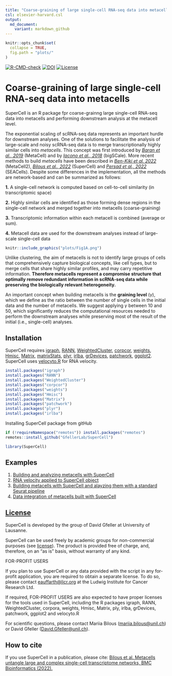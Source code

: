 ```yaml
---
title: "Coarse-graining of large single-cell RNA-seq data into metacells"
csl: elsevier-harvard.csl
output:
  md_document:
    variant: markdown_github
---
```


```r
knitr::opts_chunk$set(
  collapse = TRUE,
  fig.path = "plots/"
)
```

[![R-CMD-check](https://github.com/GfellerLab/SuperCell/workflows/R-CMD-check/badge.svg)](https://github.com/GfellerLab/SuperCell/actions)
[![DOI](https://img.shields.io/badge/DOI%3A-10.1186/s12859--022--04861--1-brightgreen)](https://doi.org/10.1186/s12859-022-04861-1)
[![License](https://img.shields.io/badge/License-LICENSE-green)](./LICENSE)


# Coarse-graining of large single-cell RNA-seq data into metacells
SuperCell is an R package fpr coarse-grainng large single-cell RNA-seq data into metacells and performing downstream analysis at the metacell level. 

The exponential scaling of scRNA-seq data represents an important hurdle for downstream analyses.
One of the solutions to facilitate the analysis of large-scale and noisy scRNA-seq data is to merge transcriptionally highly similar cells into *metacells*. This concept was first introduced by [*Baran et al., 2019*](https://doi.org/10.1186/s13059-019-1812-2) (MetaCell) and by [*Iacono et al., 2018*](https://doi:10.1101/gr.230771.117) (bigSCale). More recent methods to build *metacells* have been described in [*Ben-Kiki et al. 2022*](https://doi.org/10.1186/s13059-022-02667-1) (MetaCell2), [*Bilous et al., 2022*](https://www.biorxiv.org/content/10.1101/2021.06.07.447430v2) (SuperCell) and [*Persad et al., 2022*](https://www.biorxiv.org/content/10.1101/2022.04.02.486748v1) (SEACells). Despite some differences in the implementation, all the methods are network-based and can be summarized as follows: 

**1.** A single-cell network is computed based on cell-to-cell similarity (in transcriptomic space)

**2.** Highly similar cells are identified as those forming dense regions in the single-cell network and merged together into metacells (coarse-graining)

**3.** Transcriptomic information within each metacell is combined (average or sum).

**4.** Metacell data are used for the downstream analyses instead of large-scale single-cell data

```r
knitr::include_graphics("plots/Fig1A.png")
```

Unlike clustering, the aim of metacells is not to identify large groups of cells that comprehensively capture biological concepts, like cell types, but to merge cells that share highly similar profiles, and may carry repetitive information. **Therefore metacells represent a compromise structure that optimally remove redundant information in scRNA-seq data while preserving the biologically relevant heterogeneity.**

An important concept when building metacells is the **graining level** (*γ*), which we define as the ratio between the number of single cells in the initial data and the number of metacells. We suggest applying *γ* between $10$ and $50$, which significantly reduces the computational resources needed to perform the downstream analyses while preserving most of the result of the initial (i.e., single-cell) analyses.


## Installation

SuperCell requires [igraph](https://cran.r-project.org/web/packages/igraph/index.html), [RANN](https://cran.r-project.org/web/packages/RANN/index.html), [WeightedCluster](https://cran.r-project.org/web/packages/WeightedCluster/index.html), [corpcor](https://cran.r-project.org/web/packages/corpcor/index.html), [weights](https://cran.r-project.org/web/packages/weights/index.html), [Hmisc](https://cran.r-project.org/web/packages/Hmisc/index.html), [Matrix](https://cran.r-project.org/web/packages/Matrix/index.html), [matrixStats](https://cran.rstudio.com/web/packages/matrixStats/index.html), [plyr](https://cran.r-project.org/web/packages/plyr/index.html), [irlba](https://cran.r-project.org/web/packages/irlba/index.html), 
[grDevices](https://stat.ethz.ch/R-manual/R-devel/library/grDevices/html/00Index.html),
[patchwork](https://cran.r-project.org/web/packages/patchwork/index.html),
[ggplot2](https://cloud.r-project.org/web/packages/ggplot2/index.html).
SuperCell uses [velocyto.R](https://github.com/velocyto-team/velocyto.R) for RNA velocity.



```r
install.packages("igraph")
install.packages("RANN")
install.packages("WeightedCluster")
install.packages("corpcor")
install.packages("weights")
install.packages("Hmisc")
install.packages("Matrix")
install.packages("patchwork")
install.packages("plyr")
install.packages("irlba")
```

Installing SuperCell package from gitHub

```r
if (!requireNamespace("remotes")) install.packages("remotes")
remotes::install_github("GfellerLab/SuperCell")

library(SuperCell)
```

## Examples

1. [Building and analyzing metacells with SuperCell](./vignettes/a_SuperCell.Rmd)
2. [RNA velocity applied to SuperCell object](./vignettes/c_RNAvelocity_for_SuperCell.Rmd)
3. [Building metacells with SuperCell and alayzing them with a standard Seurat pipeline](https://github.com/GfellerLab/SIB_workshop/blob/main/workbooks/Workbook_1__cancer_cell_lines.md)
4. [Data integration of metacells built with SuperCell](https://github.com/GfellerLab/SIB_workshop/blob/main/workbooks/Workbook_2__COVID19_integration.md)

## [License](./LICENSE)

SuperCell is developed by the group of David Gfeller at University of Lausanne.

SuperCell can be used freely by academic groups for non-commercial purposes (see [license](./LICENSE)). 
The product is provided free of charge, and, therefore, on an "as is" basis, without warranty of any kind.

FOR-PROFIT USERS

If you plan to use SuperCell or any data provided with the script in any for-profit application, you are required to obtain a separate license. 
To do so, please contact [eauffarth\@licr.org](mailto:eauffarth@licr.org) at the Ludwig Institute for Cancer Research Ltd.

If required, FOR-PROFIT USERS are also expected to have proper licenses for the tools used in SuperCell, including the R packages igraph, RANN, WeightedCluster, corpora, weights, Hmisc, Matrix, ply, irlba, grDevices, patchwork, ggplot2 and velocyto.R

For scientific questions, please contact Mariia Bilous ([mariia.bilous\@unil.ch](mailto:mariia.bilous@unil.ch)) or David Gfeller ([David.Gfeller\@unil.ch](mailto:David.Gfeller@unil.ch)).

## How to cite

If you use SuperCell in a publication, please cite: [Bilous et al. Metacells untangle large and complex single-cell transcriptome networks, BMC Bioinformatics (2022).](https://doi.org/10.1186/s12859-022-04861-1)
